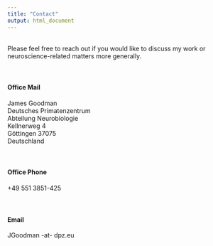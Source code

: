```yaml
---
title: "Contact"
output: html_document
---
```


<link rel="stylesheet" href="styles.css" type="text/css">
<br>
Please feel free to reach out if you would like to discuss my work or neuroscience-related matters more generally.<br><br>
<br>

<h4>Office Mail</h4>
James Goodman<br>
Deutsches Primatenzentrum<br>
Abteilung Neurobiologie<br>
Kellnerweg 4<br>
Göttingen 37075<br>
Deutschland<br>
<br><br>

<h4>Office Phone</h4>
+49 551 3851-425<br>
<br><br>

<h4>Email</h4>
JGoodman -at- dpz.eu<br>


